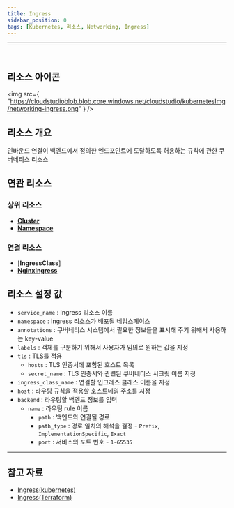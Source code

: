 ```yaml
---
title: Ingress
sidebar_position: 0
tags: [Kubernetes, 리소스, Networking, Ingress]
---
```



<hr />
<br />


## 리소스 아이콘

<img
    src={
        "https://cloudstudioblob.blob.core.windows.net/cloudstudio/kubernetesImg/networking-ingress.png"
    }
/>

## 리소스 개요

인바운드 연결이 백엔드에서 정의한 엔드포인트에 도달하도록 허용하는 규칙에 관한 쿠버네티스 리소스

## 연관 리소스

### 상위 리소스

-   [**Cluster**](https://docs.cstudio.app/docs/resource/kubernetes/Base/Cluster)
-   [**Namespace**](https://docs.cstudio.app/docs/resource/kubernetes/Core/Namespace)


### 연결 리소스

-   [**IngressClass**]
-   [**NginxIngress**](https://docs.cstudio.app/docs/resource/kubernetes/Helm/NginxIngress)


## 리소스 설정 값

-   `service_name` : Ingress 리소스 이름
-   `namespace` : Ingress 리소스가 배포될 네임스페이스
-   `annotations` : 쿠버네티스 시스템에서 필요한 정보들을 표시해 주기 위해서 사용하는 key-value
-   `labels` : 객체를 구분하기 위해서 사용자가 임의로 원하는 값을 지정
-   `tls` : TLS를 적용
    -   `hosts` : TLS 인증서에 포함된 호스트 목록
    -   `secret_name` : TLS 인증서와 관련된 쿠버네티스 시크릿 이름 지정
-   `ingress_class_name` : 연결할 인그레스 클래스 이름을 지정
-   `host` : 라우팅 규칙을 적용할 호스트네임 주소를 지정
-   `backend` : 라우팅할 백엔드 정보를 입력
    -   `name` : 라우팅 rule 이름
        -   `path` : 백엔드와 연결될 경로
        -   `path_type` : 경로 일치의 해석을 결정 - `Prefix`, `ImplementationSpecific`, `Exact`
        -   `port` : 서비스의 포트 번호 - `1~65535`






---

## 참고 자료

-   [Ingress(kubernetes)](https://kubernetes.io/docs/concepts/services-networking/ingress/)
-   [Ingress(Terraform)](https://registry.terraform.io/providers/hashicorp/kubernetes/latest/docs/resources/ingress)
